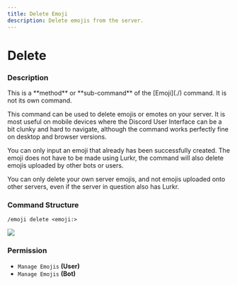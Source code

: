 ```yaml
---
title: Delete Emoji
description: Delete emojis from the server.
---
```


# Delete
### Description

<Callout type="warning">
This is a **method** or **sub-command** of the [Emoji](./) command. It is not its own command.
</Callout>

This command can be used to delete emojis or emotes on your server. It is most useful on mobile devices where the Discord User Interface can be a bit clunky and hard to navigate, although the command works perfectly fine on desktop and browser versions.

You can only input an emoji that already has been successfully created. The emoji does not have to be made using Lurkr, the command will also delete emojis uploaded by other bots or users.

You can only delete your own server emojis, and not emojis uploaded onto other servers, even if the server in question also has Lurkr.

### Command Structure

```
/emoji delete <emoji:>
```

![](https://i.imgur.com/Xm0x03x.png)

### **Permission**

* `Manage Emojis` **(User)**
* `Manage Emojis` **(Bot)**
